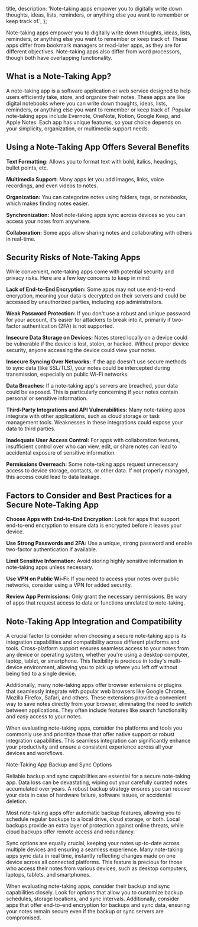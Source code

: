 
  title,
  description: 'Note-taking apps empower you to digitally write down thoughts, ideas, lists, reminders, or anything else you want to remember or keep track of.',
};

Note-taking apps empower you to digitally write down thoughts, ideas, lists, reminders, or anything else you want to remember or keep track of. These apps differ from bookmark managers or read-later apps, as they are for different objectives. Note-taking apps also differ from word processors, though both have overlapping functionality.

## What is a Note-Taking App?

A note-taking app is a software application or web service designed to help users efficiently take, store, and organize their notes. These apps are like digital notebooks where you can write down thoughts, ideas, lists, reminders, or anything else you want to remember or keep track of. Popular note-taking apps include Evernote, OneNote, Notion, Google Keep, and Apple Notes. Each app has unique features, so your choice depends on your simplicity, organization, or multimedia support needs.

## Using a Note-Taking App Offers Several Benefits

**Text Formatting:** Allows you to format text with bold, italics, headings, bullet points, etc.

**Multimedia Support:** Many apps let you add images, links, voice recordings, and even videos to notes.

**Organization:** You can categorize notes using folders, tags, or notebooks, which makes finding notes easier.

**Synchronization:** Most note-taking apps sync across devices so you can access your notes from anywhere.

**Collaboration:** Some apps allow sharing notes and collaborating with others in real-time.

## Security Risks of Note-Taking Apps

While convenient, note-taking apps come with potential security and privacy risks. Here are a few key concerns to keep in mind:

**Lack of End-to-End Encryption:** Some apps may not use end-to-end encryption, meaning your data is decrypted on their servers and could be accessed by unauthorized parties, including app administrators.

**Weak Password Protection:** If you don't use a robust and unique password for your account, it's easier for attackers to break into it, primarily if two-factor authentication (2FA) is not supported.

**Insecure Data Storage on Devices:** Notes stored locally on a device could be vulnerable if the device is lost, stolen, or hacked. Without proper device security, anyone accessing the device could view your notes.

**Insecure Syncing Over Networks:** If the app doesn't use secure methods to sync data (like SSL/TLS), your notes could be intercepted during transmission, especially on public Wi-Fi networks.

**Data Breaches:** If a note-taking app's servers are breached, your data could be exposed. This is particularly concerning if your notes contain personal or sensitive information.

**Third-Party Integrations and API Vulnerabilities:** Many note-taking apps integrate with other applications, such as cloud storage or task management tools. Weaknesses in these integrations could expose your data to third parties.

**Inadequate User Access Control:** For apps with collaboration features, insufficient control over who can view, edit, or share notes can lead to accidental exposure of sensitive information.

**Permissions Overreach:** Some note-taking apps request unnecessary access to device storage, contacts, or other data. If not properly managed, this access could lead to data leakage.

## Factors to Consider and Best Practices for a Secure Note-Taking App

**Choose Apps with End-to-End Encryption:** Look for apps that support end-to-end encryption to ensure data is encrypted before it leaves your device.

**Use Strong Passwords and 2FA:** Use a unique, strong password and enable two-factor authentication if available.

**Limit Sensitive Information:** Avoid storing highly sensitive information in note-taking apps unless necessary.

**Use VPN on Public Wi-Fi:** If you need to access your notes over public networks, consider using a VPN for added security.

**Review App Permissions:** Only grant the necessary permissions. Be wary of apps that request access to data or functions unrelated to note-taking.

## Note-Taking App Integration and Compatibility

A crucial factor to consider when choosing a secure note-taking app is its integration capabilities and compatibility across different platforms and tools. Cross-platform support ensures seamless access to your notes from any device or operating system, whether you're using a desktop computer, laptop, tablet, or smartphone. This flexibility is precious in today's multi-device environment, allowing you to pick up where you left off without being tied to a single device.

Additionally, many note-taking apps offer browser extensions or plugins that seamlessly integrate with popular web browsers like Google Chrome, Mozilla Firefox, Safari, and others. These extensions provide a convenient way to save notes directly from your browser, eliminating the need to switch between applications. They often include features like search functionality and easy access to your notes.

When evaluating note-taking apps, consider the platforms and tools you commonly use and prioritize those that offer native support or robust integration capabilities. This seamless integration can significantly enhance your productivity and ensure a consistent experience across all your devices and workflows.

Note-Taking App Backup and Sync Options

Reliable backup and sync capabilities are essential for a secure note-taking app. Data loss can be devastating, wiping out your carefully curated notes accumulated over years. A robust backup strategy ensures you can recover your data in case of hardware failure, software issues, or accidental deletion.

Most note-taking apps offer automatic backup features, allowing you to schedule regular backups to a local drive, cloud storage, or both. Local backups provide an extra layer of protection against online threats, while cloud backups offer remote access and redundancy.

Sync options are equally crucial, keeping your notes up-to-date across multiple devices and ensuring a seamless experience. Many note-taking apps sync data in real time, instantly reflecting changes made on one device across all connected platforms. This feature is precious for those who access their notes from various devices, such as desktop computers, laptops, tablets, and smartphones.

When evaluating note-taking apps, consider their backup and sync capabilities closely. Look for options that allow you to customize backup schedules, storage locations, and sync intervals. Additionally, consider apps that offer end-to-end encryption for backups and sync data, ensuring your notes remain secure even if the backup or sync servers are compromised.
